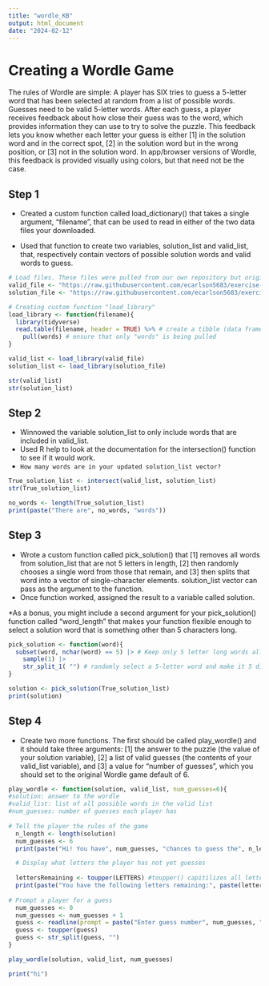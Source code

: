 ```yaml
---
title: "wordle_KB"
output: html_document
date: "2024-02-12"
---
```


# Creating a Wordle Game
The rules of Wordle are simple: A player has SIX tries to guess a 5-letter word that has been selected at random from a list of possible words. Guesses need to be valid 5-letter words. After each guess, a player receives feedback about how close their guess was to the word, which provides information they can use to try to solve the puzzle. This feedback lets you know whether each letter your guess is either [1] in the solution word and in the correct spot, [2] in the solution word but in the wrong position, or [3] not in the solution word. In app/browser versions of Wordle, this feedback is provided visually using colors, but that need not be the case.

## Step 1
- Created a custom function called load_dictionary() that takes a single argument, “filename”, that can be used to read in either of the two data files your downloaded.

- Used that function to create two variables, solution_list and valid_list, that, respectively contain vectors of possible solution words and valid words to guess.
```r
# Load files. These files were pulled from our own repository but originally downloaded from https://github.com/difiore/ada-2024-datasets
valid_file <- "https://raw.githubusercontent.com/ecarlson5683/exercise-04/main/collins-scrabble-words-2019.txt"
solution_file <- "https://raw.githubusercontent.com/ecarlson5683/exercise-04/main/google-10000-english-usa-no-swears.txt"

# Creating custom function "load_library"
load_library <- function(filename){
  library(tidyverse)
  read.table(filename, header = TRUE) %>% # create a tibble (data frame)
    pull(words) # ensure that only "words" is being pulled
}

valid_list <- load_library(valid_file)
solution_list <- load_library(solution_file)

str(valid_list)
str(solution_list)
```

## Step 2 

- Winnowed the variable solution_list to only include words that are included in valid_list. 
- Used R help to look at the documentation for the intersection() function to see if it would work. 
- `How many words are in your updated solution_list vector?`

```r
True_solution_list <- intersect(valid_list, solution_list)
str(True_solution_list)

no_words <- length(True_solution_list)
print(paste("There are", no_words, "words"))
```

## Step 3
- Wrote a custom function called pick_solution() that [1] removes all words from solution_list that are not 5 letters in length, [2] then randomly chooses a single word from those that remain, and [3] then splits that word into a vector of single-character elements. solution_list vector can pass as the argument to the function.
- Once function worked, assigned the result to a variable called solution. 

*As a bonus, you might include a second argument for your pick_solution() function called “word_length” that makes your function flexible enough to select a solution word that is something other than 5 characters long.

```r
pick_solution <- function(word){
  subset(word, nchar(word) == 5) |> # Keep only 5 letter long words all words
    sample(1) |>
    str_split_1( "") # randomly select a 5-letter word and make it 5 distinct characters
}

solution <- pick_solution(True_solution_list)
print(solution)
```

## Step 4
- Create two more functions. The first should be called play_wordle() and it should take three arguments: [1] the answer to the puzzle (the value of your solution variable), [2] a list of valid guesses (the contents of your valid_list variable), and [3] a value for “number of guesses”, which you should set to the original Wordle game default of 6.

```r
play_wordle <- function(solution, valid_list, num_guesses=6){
#solution: answer to the wordle
#valid_list: list of all possible words in the valid list 
#num_guesses: number of guesses each player has
  
# Tell the player the rules of the game  
  n_length <- length(solution)
  num_guesses <- 6
  print(paste("Hi! You have", num_guesses, "chances to guess the", n_length, "lettered word")) # Numbers of guesses left

  # Display what letters the player has not yet guesses
  
  lettersRemaining <- toupper(LETTERS) #toupper() capitilizes all letters; tolower() would make all letters lower case
  print(paste("You have the following letters remaining:", paste(lettersRemaining, collapse=" ")))
  
# Prompt a player for a guess
  num_guesses <- 0
  num_guesses <- num_guesses + 1
  guess <- readline(prompt = paste("Enter guess number", num_guesses, "then press <enter>: ")) #Readline prompts user to enter a guess
  guess <- toupper(guess)
  guess <- str_split(guess, "")
}

play_wordle(solution, valid_list, num_guesses)

print("hi")

```


